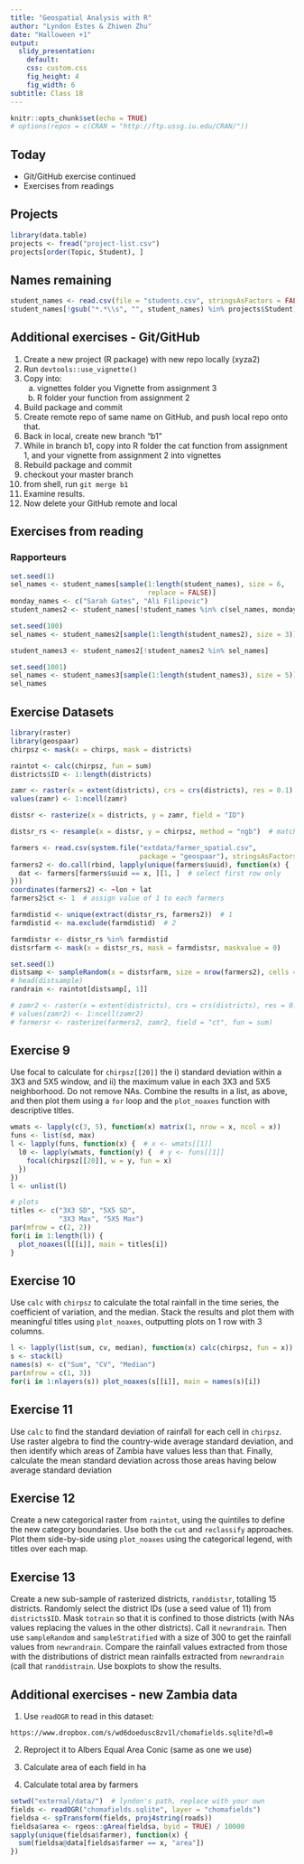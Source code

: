 ```yaml
---
title: "Geospatial Analysis with R"
author: "Lyndon Estes & Zhiwen Zhu"
date: "Halloween +1"
output:
  slidy_presentation: 
    default:
    css: custom.css
    fig_height: 4
    fig_width: 6
subtitle: Class 18
---
```


```r
knitr::opts_chunk$set(echo = TRUE)
# options(repos = c(CRAN = "http://ftp.ussg.iu.edu/CRAN/"))
```
## Today

- Git/GitHub exercise continued
- Exercises from readings

## Projects
```r
library(data.table)
projects <- fread("project-list.csv")
projects[order(Topic, Student), ]
```

## Names remaining
```r
student_names <- read.csv(file = "students.csv", stringsAsFactors = FALSE)$name
student_names[!gsub("*.*\\s", "", student_names) %in% projects$Student]
```

## Additional exercises - Git/GitHub

1. Create a new project (R package) with new repo locally (xyza2)
2. Run `devtools::use_vignette()`
3. Copy into: 
    a. vignettes folder you Vignette from assignment 3
    b. R folder your function from assignment 2
4. Build package and commit
5. Create remote repo of same name on GitHub, and push local repo onto that. 
6. Back in local, create new branch "b1"
7. While in branch b1, copy into R folder the cat function from assignment 1, and your vignette from assignment 2 into vignettes
8. Rebuild package and commit
9. checkout your master branch
10. from shell, run `git merge b1`
11. Examine results. 
12. Now delete your GitHub remote and local 



## Exercises from reading

### Rapporteurs

```r
set.seed(1)
sel_names <- student_names[sample(1:length(student_names), size = 6, 
                                  replace = FALSE)]
monday_names <- c("Sarah Gates", "Ali Filipovic")
student_names2 <- student_names[!student_names %in% c(sel_names, monday_names)]

set.seed(100)
sel_names <- student_names2[sample(1:length(student_names2), size = 3)]

student_names3 <- student_names2[!student_names2 %in% sel_names]

set.seed(1001)
sel_names <- student_names3[sample(1:length(student_names3), size = 5)]
sel_names

```

## Exercise Datasets

```r
library(raster)
library(geospaar)
chirpsz <- mask(x = chirps, mask = districts)

raintot <- calc(chirpsz, fun = sum)
districts$ID <- 1:length(districts)

zamr <- raster(x = extent(districts), crs = crs(districts), res = 0.1)
values(zamr) <- 1:ncell(zamr)

distsr <- rasterize(x = districts, y = zamr, field = "ID")

distsr_rs <- resample(x = distsr, y = chirpsz, method = "ngb")  # match extent

farmers <- read.csv(system.file("extdata/farmer_spatial.csv",
                                package = "geospaar"), stringsAsFactors = FALSE)
farmers2 <- do.call(rbind, lapply(unique(farmers$uuid), function(x) {
  dat <- farmers[farmers$uuid == x, ][1, ]  # select first row only
}))
coordinates(farmers2) <- ~lon + lat
farmers2$ct <- 1  # assign value of 1 to each farmers

farmdistid <- unique(extract(distsr_rs, farmers2))  # 1
farmdistid <- na.exclude(farmdistid)  # 2

farmdistsr <- distsr_rs %in% farmdistid
distsrfarm <- mask(x = distsr_rs, mask = farmdistsr, maskvalue = 0)

set.seed(1)
distsamp <- sampleRandom(x = distsrfarm, size = nrow(farmers2), cells = TRUE)
# head(distsample)
randrain <- raintot[distsamp[, 1]]

# zamr2 <- raster(x = extent(districts), crs = crs(districts), res = 0.25)
# values(zamr2) <- 1:ncell(zamr2)
# farmersr <- rasterize(farmers2, zamr2, field = "ct", fun = sum)
```


## Exercise 9

Use focal to calculate for `chirpsz[[20]]` the i) standard deviation within a 3X3 and 5X5 window, and ii) the maximum value in each 3X3 and 5X5 neighborhood. Do not remove NAs. Combine the results in a list, as above, and then plot them using a `for` loop and the `plot_noaxes` function with descriptive titles. 

```r
wmats <- lapply(c(3, 5), function(x) matrix(1, nrow = x, ncol = x))
funs <- list(sd, max)
l <- lapply(funs, function(x) {  # x <- wmats[[1]]
  l0 <- lapply(wmats, function(y) {  # y <- funs[[1]]
    focal(chirpsz[[20]], w = y, fun = x)
  })
})
l <- unlist(l)

# plots
titles <- c("3X3 SD", "5X5 SD",
            "3X3 Max", "5X5 Max")
par(mfrow = c(2, 2))
for(i in 1:length(l)) {
  plot_noaxes(l[[i]], main = titles[i])
}


```

## Exercise 10

Use `calc` with `chirpsz` to calculate the total rainfall in the time series, the coefficient of variation, and the median. Stack the results and plot them with meaningful titles using `plot_noaxes`, outputting plots on 1 row with 3 columns.

```r
l <- lapply(list(sum, cv, median), function(x) calc(chirpsz, fun = x))
s <- stack(l)
names(s) <- c("Sum", "CV", "Median")
par(mfrow = c(1, 3))
for(i in 1:nlayers(s)) plot_noaxes(s[[i]], main = names(s)[i])

```

## Exercise 11

Use `calc` to find the standard deviation of rainfall for each cell in `chirpsz`. Use raster algebra to find the country-wide average standard deviation, and then identify which areas of Zambia have values less than that. Finally, calculate the mean standard deviation across those areas having below average standard deviation

## Exercise 12
Create a new categorical raster from `raintot`, using the quintiles to define the new category boundaries. Use both the `cut` and `reclassify` approaches. Plot them side-by-side using `plot_noaxes` using the categorical legend, with titles over each map.

## Exercise 13
Create a new sub-sample of rasterized districts, `randdistsr`, totalling 15 districts. Randomly select the district IDs (use a seed value of 11) from `districts$ID`. Mask `totrain` so that it is confined to those districts (with NAs values replacing the values in the other districts). Call it `newrandrain`. Then use `sampleRandom` and `sampleStratified` with a size of 300 to get the rainfall values from `newrandrain`. Compare the rainfall values extracted from those with the distributions of district mean rainfalls extracted from `newrandrain` (call that `randdistrain`. Use boxplots to show the results. 


## Additional exercises - new Zambia data

1. Use `readOGR` to read in this dataset:

```
https://www.dropbox.com/s/wd6doedusc8zv1l/chomafields.sqlite?dl=0
```

2. Reproject it to Albers Equal Area Conic (same as one we use)

3. Calculate area of each field in ha

4. Calculate total area by farmers

```r
setwd("external/data/")  # lyndon's path, replace with your own
fields <- readOGR("chomafields.sqlite", layer = "chomafields")
fieldsa <- spTransform(fields, proj4string(roads))
fieldsa$area <- rgeos::gArea(fieldsa, byid = TRUE) / 10000
sapply(unique(fieldsa$farmer), function(x) {
  sum(fieldsa@data[fieldsa$farmer == x, "area"])
})
```










